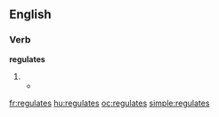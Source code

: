 ==English==

===Verb===
'''regulates'''

# {{third-person singular of|[[regulate]]}}
#* {{quote-book
|passage=...It '''regulates''' and governs the Passions of the Mind, and brings them into due moderation and frame...
|page=17
|title=An Account of the Growth of Deism in England
|author=William Stephens
|year=1696}}

[[fr:regulates]]
[[hu:regulates]]
[[oc:regulates]]
[[simple:regulates]]